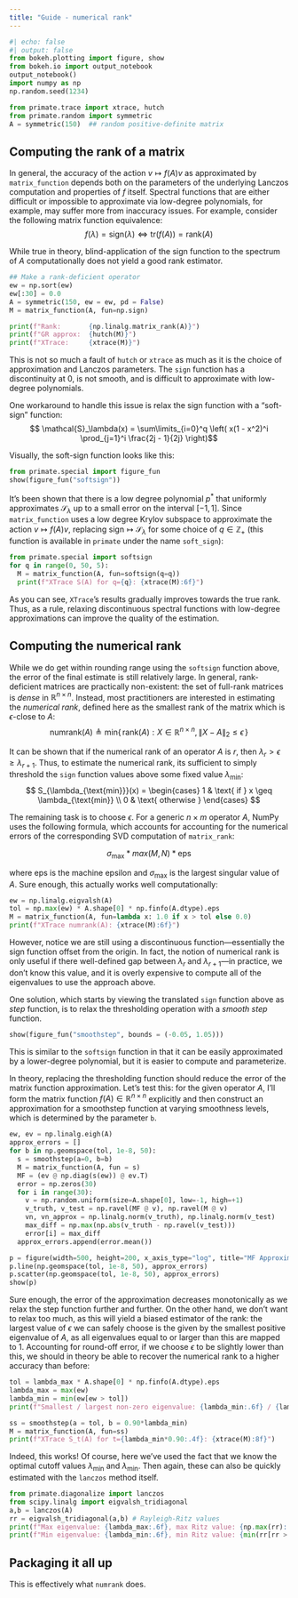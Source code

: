 ```yaml
---
title: "Guide - numerical rank"
---
```


```python
#| echo: false
#| output: false
from bokeh.plotting import figure, show
from bokeh.io import output_notebook
output_notebook()
import numpy as np
np.random.seed(1234)
```

```python
from primate.trace import xtrace, hutch
from primate.random import symmetric
A = symmetric(150)  ## random positive-definite matrix 
```

## Computing the rank of a matrix

In general, the accuracy of the action $v \mapsto f(A)v$ as approximated by `matrix_function` depends both on the parameters of the underlying Lanczos computation and properties of $f$ itself. Spectral functions that are either difficult or impossible to approximate via low-degree polynomials, for example, may suffer more from inaccuracy issues. For example, consider the following matrix function equivalence:
$$ f(\lambda) = \mathrm{sign}(\lambda) \Leftrightarrow \mathrm{tr}(f(A)) = \mathrm{rank}(A)$$

While true in theory, blind-application of the $\mathrm{sign}$ function to the spectrum of $A$ computationally does not yield a good rank estimator. 

```python
## Make a rank-deficient operator
ew = np.sort(ew)
ew[:30] = 0.0
A = symmetric(150, ew = ew, pd = False)
M = matrix_function(A, fun=np.sign)

print(f"Rank:       {np.linalg.matrix_rank(A)}")
print(f"GR approx:  {hutch(M)}")
print(f"XTrace:     {xtrace(M)}")
```

This is not so much a fault of `hutch` or `xtrace` as much as it is the choice of approximation and Lanczos parameters. The `sign` function has a discontinuity at 0, is not smooth, and is difficult to approximate with low-degree polynomials.

One workaround to handle this issue is relax the sign function with a "soft-sign" function: 
$$ \mathcal{S}_\lambda(x) = \sum\limits_{i=0}^q \left( x(1 - x^2)^i \prod_{j=1}^i \frac{2j - 1}{2j} \right)$$

Visually, the soft-sign function looks like this: 
```python
from primate.special import figure_fun
show(figure_fun("softsign"))
```

It's been shown that there is a low degree polynomial $p^\ast$ that uniformly approximates $\mathcal{S}_\lambda$ up to a small error on the interval $[-1,1]$. Since `matrix_function` uses a low degree Krylov subspace to approximate the action $v \mapsto f(A)v$, replacing $\mathrm{sign} \mapsto \mathcal{S}_{\lambda}$ for some choice of $q \in \mathbb{Z}_+$ (this function is available in `primate` under the name `soft_sign`):

```python
from primate.special import softsign
for q in range(0, 50, 5):
  M = matrix_function(A, fun=softsign(q=q))
  print(f"XTrace S(A) for q={q}: {xtrace(M):6f}")
```

As you can see, `XTrace`'s results gradually improves towards the true rank. Thus, as a rule, relaxing discontinuous spectral functions with low-degree approximations can improve the quality of the estimation. 

## Computing the numerical rank

While we do get within rounding range using the `softsign` function above, the error of the final estimate is still relatively large. In general, rank-deficient matrices are practically non-existent: the set of full-rank matrices is _dense_ in $\mathbb{R}^{n \times n}$. Instead, most practitioners are interested in estimating the _numerical rank_, defined here as the smallest rank of the matrix which is $\epsilon$-close to $A$: 
$$\mathrm{numrank}(A) \triangleq \mathrm{min} \{ \, \mathrm{rank}(A) : X \in \mathbb{R}^{n \times n}, \lVert X - A \rVert_2 \leq \epsilon \, \}$$

It can be shown that if the numerical rank of an operator $A$ is $r$, then $\lambda_{r} > \epsilon \geq \lambda_{r + 1}$. Thus, to estimate the numerical rank, its sufficient to simply threshold the `sign` function values above some fixed value $\lambda_{\text{min}}$:
$$ S_{\lambda_{\text{min}}}(x) = 
\begin{cases} 
1 & \text{ if } x \geq \lambda_{\text{min}} \\
0 & \text{ otherwise }
\end{cases}
$$

The remaining task is to choose $\epsilon$. For a generic $n \times m$ operator $A$, NumPy uses the following formula, which accounts for accounting for the numerical errors of the corresponding SVD computation of `matrix_rank`: 

$$ \sigma_{\text{max}} * max(M, N) * \mathrm{eps} $$

where $\mathrm{eps}$ is the machine epsilon and $\sigma_{\text{max}}$ is the largest singular value of $A$. Sure enough, this actually works well computationally: 

```python
ew = np.linalg.eigvalsh(A)
tol = np.max(ew) * A.shape[0] * np.finfo(A.dtype).eps
M = matrix_function(A, fun=lambda x: 1.0 if x > tol else 0.0)
print(f"XTrace numrank(A): {xtrace(M):6f}")
```

However, notice we are still using a discontinuous function---essentially the sign function offset from the origin. In fact, the notion of numerical rank is only useful if there well-defined gap between $\lambda_r$ and $\lambda_{r + 1}$---in practice, we don't know this value, and it is overly expensive to compute all of the eigenvalues to use the approach above. 

One solution, which starts by viewing the translated `sign` function above as _step_ function, is to relax the thresholding operation with a _smooth step_ function.

```python
show(figure_fun("smoothstep", bounds = (-0.05, 1.05)))
```

This is similar to the `softsign` function in that it can be easily approximated by a lower-degree polynomial, but it is easier to compute and parameterize. 

In theory, replacing the thresholding function should reduce the error of the matrix function approximation. Let's test this: for the given operator $A$, I'll form the matrix function $f(A) \in \mathbb{R}^{n \times n}$ explicitly and then construct an approximation for a smoothstep function at varying smoothness levels, which is determined by the parameter `b`. 

```python
ew, ev = np.linalg.eigh(A)
approx_errors = []
for b in np.geomspace(tol, 1e-8, 50):
  s = smoothstep(a=0, b=b)
  M = matrix_function(A, fun = s)
  MF = (ev @ np.diag(s(ew)) @ ev.T)
  error = np.zeros(30)
  for i in range(30):
    v = np.random.uniform(size=A.shape[0], low=-1, high=+1)
    v_truth, v_test = np.ravel(MF @ v), np.ravel(M @ v)
    vn, vn_approx = np.linalg.norm(v_truth), np.linalg.norm(v_test)
    max_diff = np.max(np.abs(v_truth - np.ravel(v_test)))
    error[i] = max_diff
  approx_errors.append(error.mean())

p = figure(width=500, height=200, x_axis_type="log", title="MF Approximation error")
p.line(np.geomspace(tol, 1e-8, 50), approx_errors)
p.scatter(np.geomspace(tol, 1e-8, 50), approx_errors)
show(p)
```

Sure enough, the error of the approximation decreases monotonically as we relax the step function further and further. On the other hand, we don't want to relax too much, as this will yield a biased estimator of the rank: the largest value of $\epsilon$ we can safely choose is the given by the smallest positive eigenvalue of $A$, as all eigenvalues equal to or larger than this are mapped to $1$. Accounting for round-off error, if we choose $\epsilon$ to be slightly lower than this, we should in theory be able to recover the numerical rank to a higher accuracy than before: 

```python
tol = lambda_max * A.shape[0] * np.finfo(A.dtype).eps
lambda_max = max(ew)
lambda_min = min(ew[ew > tol])
print(f"Smallest / largest non-zero eigenvalue: {lambda_min:.6f} / {lambda_max:.6f}")

ss = smoothstep(a = tol, b = 0.90*lambda_min)
M = matrix_function(A, fun=ss)
print(f"XTrace S_t(A) for t={lambda_min*0.90:.4f}: {xtrace(M):8f}")
```

Indeed, this works! Of course, here we've used the fact that we know the optimal cutoff values $\lambda_{\mathrm{min}}$ and $\lambda_{\mathrm{min}}$. Then again, these can also be quickly estimated with the `lanczos` method itself. 

```python
from primate.diagonalize import lanczos
from scipy.linalg import eigvalsh_tridiagonal
a,b = lanczos(A)
rr = eigvalsh_tridiagonal(a,b) # Rayleigh-Ritz values
print(f"Max eigenvalue: {lambda_max:.6f}, max Ritz value: {np.max(rr):.6f}, Error: {abs(np.max(rr) - lambda_max):.6f}")
print(f"Min eigenvalue: {lambda_min:.6f}, min Ritz value: {min(rr[rr > tol]):.6f}, Error: {abs(min(rr[rr > tol]) - lambda_min):.6f}")
```

## Packaging it all up 

This is effectively what `numrank` does. 



<!-- ```{python}
ew, ev = np.linalg.eigh(A)
approx_errors = []
pts = np.geomspace(0.10*np.min(ew[ ew > tol]), np.max(ew) / 2, 50)
for b in pts:
  s = smoothstep(a=0, b=b)
  M = matrix_function(A, fun = s)
  MF = (ev @ np.diag(s(ew)) @ ev.T)
  error = np.zeros(30)
  for i in range(30):
    v = np.random.uniform(size=A.shape[0], low=-1, high=+1)
    v_truth, v_test = np.ravel(MF @ v), np.ravel(M @ v)
    vn, vn_approx = np.linalg.norm(v_truth), np.linalg.norm(v_test)
    max_diff = np.max(np.abs(v_truth - np.ravel(v_test)))
    error[i] = max_diff
  approx_errors.append(error.mean())

p = figure(width=500, height=200, x_axis_type="log", title="MF Approximation error")
p.line(pts, approx_errors)
p.scatter(pts, approx_errors)
show(p)
``` -->

<!-- If the type of operator `A` is known to typically have a large [spectral gap](https://en.wikipedia.org/wiki/Spectral_gap), the interval range in which we can choose $\epsilon$ and expect to recover the rank is . -->
 <!-- Since the trace estimators all stochastic to some degree, we set the cutoff to slightly less than this value:  -->
<!-- # from primate.special import smoothstep
# from primate.operator import matrix_function
# v = np.random.uniform(size=A.shape[0], low=-1, high=+1)
# ew, ev = np.linalg.eigh(A)
  # print(f"f(A)v norm:  {vn:.6f}")
  # print(f"Approx norm: {vn_approx:.6f}")
  # print(f"Max diff:    {np.max(np.abs(v_truth - np.ravel(v_test))):.6e}")
  # print(f"cosine sim:  {np.dot(v_test, v_truth) / (vn * vn_approx):6e}") -->

